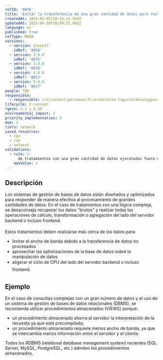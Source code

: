 ```yaml
---
refID: '0076'
title: 'Evitar la transferencia de una gran cantidad de datos para realizar un tratamiento'
createdAt: 2024-03-05T10:34:13.560Z
updatedAt: 2025-06-16T10:09:25.905Z
language: es
published: true
refType: RWEB
versions:
  - version: GreenIT
    idRef: '0058'
  - version: 2.0.0
    idRef: '0075'
  - version: 3.0.0
    idRef: '0076'
  - version: 4.0.0
    idRef: '0017'
  - version: 5.0.0
    idRef: '0017'
people: TBD
responsible:
  - responsible: src/content/personas/fr/architecte-logicieldeveloppeur.mdx
lifecycle: 2-concept
rgesn: 3.1 y 8.10
environmental_impact: 3
priority_implementation: 3
moe: 3
tiers: network
saved_resources:
  - cpu
  - ram
  - network
validations:
  - rule: >-
      de tratamientos con una gran cantidad de datos ejecutados fuera del servidor de base de datos
    maxValue: 1
---
```


## Descripción

Los sistemas de gestión de bases de datos están diseñados y optimizados para responder de manera efectiva al procesamiento de grandes cantidades de datos.
En el caso de tratamientos con una lógica compleja, se desaconseja recuperar los datos "brutos" y realizar todas las operaciones de cálculo, transformación o agregación del lado del servidor backend o incluso frontend.

Estos tratamientos deben realizarse más cerca de los datos para:

- limitar el ancho de banda debido a la transferencia de datos no procesados
- aprovechar las optimizaciones de la base de datos sobre la manipulación de datos
- aligerar el ciclo de CPU del lado del servidor backend o incluso frontend.

## Ejemplo

En el caso de consultas complejas con un gran número de datos y el uso de un sistema de gestión de bases de datos relacionales (DBMS), se recomienda utilizar procedimientos almacenados (VIEWS) porque:

 - un procedimiento almacenado ahorra al servidor la interpretación de la recuesta ya que está precompilada;
 - un procedimiento almacenado requiere menos ancho de banda, ya que se intercambia menos información entre el servidor y el cliente.

Todos los RDBMS (relational database management system) recientes (SQL Server, MySQL, PostgreSQL, etc.) admiten los procedimientos almacenados.


